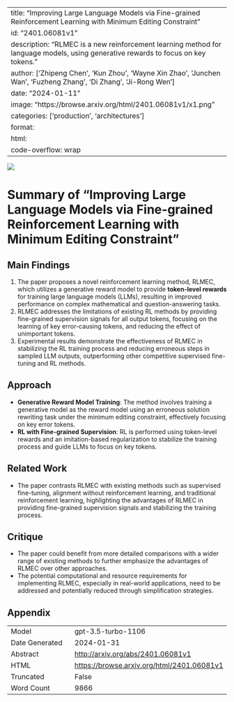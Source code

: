 
---
title: "Improving Large Language Models via Fine-grained Reinforcement Learning with Minimum Editing Constraint"
id: "2401.06081v1"
description: "RLMEC is a new reinforcement learning method for language models, using generative rewards to focus on key tokens."
author: ['Zhipeng Chen', 'Kun Zhou', 'Wayne Xin Zhao', 'Junchen Wan', 'Fuzheng Zhang', 'Di Zhang', 'Ji-Rong Wen']
date: "2024-01-11"
image: "https://browse.arxiv.org/html/2401.06081v1/x1.png"
categories: ['production', 'architectures']
format:
  html:
    code-overflow: wrap
---

![](https://browse.arxiv.org/html/2401.06081v1/x1.png)

# Summary of "Improving Large Language Models via Fine-grained Reinforcement Learning with Minimum Editing Constraint"

## Main Findings
1. The paper proposes a novel reinforcement learning method, RLMEC, which utilizes a generative reward model to provide **token-level rewards** for training large language models (LLMs), resulting in improved performance on complex mathematical and question-answering tasks.
2. RLMEC addresses the limitations of existing RL methods by providing fine-grained supervision signals for all output tokens, focusing on the learning of key error-causing tokens, and reducing the effect of unimportant tokens.
3. Experimental results demonstrate the effectiveness of RLMEC in stabilizing the RL training process and reducing erroneous steps in sampled LLM outputs, outperforming other competitive supervised fine-tuning and RL methods.

## Approach
- **Generative Reward Model Training**: The method involves training a generative model as the reward model using an erroneous solution rewriting task under the minimum editing constraint, effectively focusing on key error tokens.
- **RL with Fine-grained Supervision**: RL is performed using token-level rewards and an imitation-based regularization to stabilize the training process and guide LLMs to focus on key tokens.

## Related Work
- The paper contrasts RLMEC with existing methods such as supervised fine-tuning, alignment without reinforcement learning, and traditional reinforcement learning, highlighting the advantages of RLMEC in providing fine-grained supervision signals and stabilizing the training process.

## Critique
- The paper could benefit from more detailed comparisons with a wider range of existing methods to further emphasize the advantages of RLMEC over other approaches.
- The potential computational and resource requirements for implementing RLMEC, especially in real-world applications, need to be addressed and potentially reduced through simplification strategies.

## Appendix

|          |          |
|----------|----------|
| Model     | gpt-3.5-turbo-1106       |
| Date Generated     | 2024-01-31       |
| Abstract | [http://arxiv.org/abs/2401.06081v1](http://arxiv.org/abs/2401.06081v1)        |
| HTML     | [https://browse.arxiv.org/html/2401.06081v1](https://browse.arxiv.org/html/2401.06081v1)       |
| Truncated       | False       |
| Word Count       | 9866       |